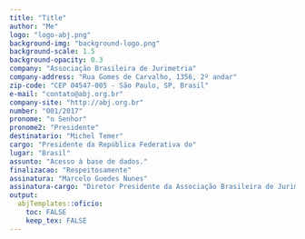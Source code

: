 ```yaml
---
title: "Title" 
author: "Me"
logo: "logo-abj.png"
background-img: "background-logo.png"
background-scale: 1.5
background-opacity: 0.3
company: "Associação Brasileira de Jurimetria"
company-address: "Rua Gomes de Carvalho, 1356, 2º andar" 
zip-code: "CEP 04547-005 - São Paulo, SP, Brasil"
e-mail: "contato@abj.org.br"
company-site: "http://abj.org.br"
number: "001/2017"
pronome: "o Senhor"
pronome2: "Presidente"
destinatario: "Michel Temer"
cargo: "Presidente da República Federativa do"
lugar: "Brasil"
assunto: "Acesso à base de dados."
finalizacao: "Respeitosamente"
assinatura: "Marcelo Guedes Nunes"
assinatura-cargo: "Diretor Presidente da Associação Brasileira de Jurimetria"
output: 
  abjTemplates::oficio:
    toc: FALSE
    keep_tex: FALSE
---
```


\lipsum[1]

